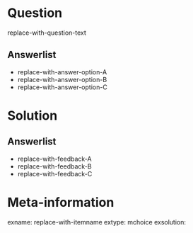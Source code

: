 Question
========
  
replace-with-question-text
  
Answerlist
----------
* replace-with-answer-option-A
* replace-with-answer-option-B
* replace-with-answer-option-C

Solution
========


Answerlist
----------
* replace-with-feedback-A
* replace-with-feedback-B
* replace-with-feedback-C

Meta-information
================
exname: replace-with-itemname
extype: mchoice
exsolution: 
